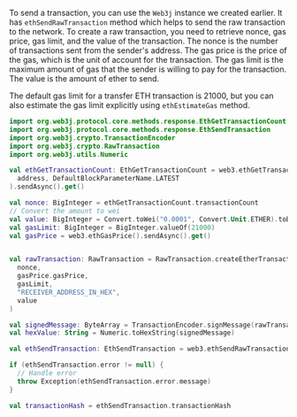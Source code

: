 To send a transaction, you can use the `Web3j` instance we created earlier. It has
`ethSendRawTransaction` method which helps to send the raw transaction to the network. To create a
raw transaction, you need to retrieve nonce, gas price, gas limit, and the value of the transaction.
The nonce is the number of transactions sent from the sender's address. The gas price is the price
of the gas, which is the unit of account for the transaction. The gas limit is the maximum amount of
gas that the sender is willing to pay for the transaction. The value is the amount of ether to send.

The default gas limit for a transfer ETH transaction is 21000, but you can also estimate the gas
limit explicitly using `ethEstimateGas` method.

```kotlin
import org.web3j.protocol.core.methods.response.EthGetTransactionCount
import org.web3j.protocol.core.methods.response.EthSendTransaction
import org.web3j.crypto.TransactionEncoder
import org.web3j.crypto.RawTransaction
import org.web3j.utils.Numeric

val ethGetTransactionCount: EthGetTransactionCount = web3.ethGetTransactionCount(
  address, DefaultBlockParameterName.LATEST
).sendAsync().get()

val nonce: BigInteger = ethGetTransactionCount.transactionCount
// Convert the amount to wei
val value: BigInteger = Convert.toWei("0.0001", Convert.Unit.ETHER).toBigInteger()
val gasLimit: BigInteger = BigInteger.valueOf(21000)
val gasPrice = web3.ethGasPrice().sendAsync().get()


val rawTransaction: RawTransaction = RawTransaction.createEtherTransaction(
  nonce,
  gasPrice.gasPrice,
  gasLimit,
  "RECEIVER_ADDRESS_IN_HEX",
  value
)

val signedMessage: ByteArray = TransactionEncoder.signMessage(rawTransaction, credentials)
val hexValue: String = Numeric.toHexString(signedMessage)

val ethSendTransaction: EthSendTransaction = web3.ethSendRawTransaction(hexValue).sendAsync().get()

if (ethSendTransaction.error != null) {
  // Handle error
  throw Exception(ethSendTransaction.error.message)
}

val transactionHash = ethSendTransaction.transactionHash
```
